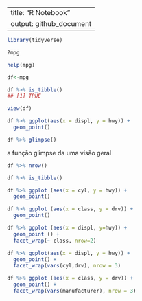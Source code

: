 
---
title: "R Notebook"
output: github_document
---

```r
library(tidyverse)
```

```r
?mpg
```

```r
help(mpg)
```

```r
df<-mpg
```

```r
df %>% is_tibble()
## [1] TRUE
```
```r
view(df)
```

```r
df %>% ggplot(aes(x = displ, y = hwy)) +
  geom_point()
```

```r
df %>% glimpse()
```
a função glimpse da uma visão geral

```r
df %>% nrow()
```
```r
df %>% is_tibble()


```

```r
df %>% ggplot (aes(x = cyl, y = hwy)) +
  geom_point()
```

```r
df %>% ggplot (aes(x = class, y = drv)) +
  geom_point()
```

```r
df %>% ggplot (aes(x = displ, y=hwy)) +
  geom_point () +
  facet_wrap(~ class, nrow=2)
```
```r
df %>% ggplot(aes(x = displ, y = hwy)) + 
  geom_point() + 
  facet_wrap(vars(cyl,drv), nrow = 3) 
```

```r
df %>% ggplot (aes(x = class, y = drv)) +
  geom_point() + 
  facet_wrap(vars(manufacturer), nrow = 3)



```
